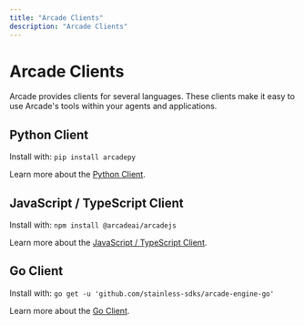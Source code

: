 ```yaml
---
title: "Arcade Clients"
description: "Arcade Clients"
---
```


# Arcade Clients

Arcade provides clients for several languages.  These clients make it easy to use Arcade's tools within your agents and applications.

## Python Client

Install with: `pip install arcadepy`

Learn more about the [Python Client](https://github.com/ArcadeAI/arcade-py).

## JavaScript / TypeScript Client

Install with: `npm install @arcadeai/arcadejs`

Learn more about the [JavaScript / TypeScript Client](https://github.com/ArcadeAI/arcade-js).

## Go Client

Install with: `go get -u 'github.com/stainless-sdks/arcade-engine-go'`

Learn more about the [Go Client](https://github.com/ArcadeAI/arcade-go).
